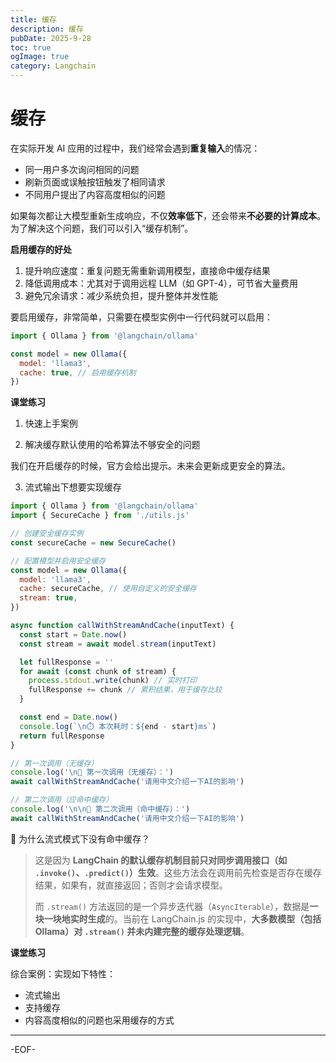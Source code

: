 ```yaml
---
title: 缓存
description: 缓存
pubDate: 2025-9-28
toc: true
ogImage: true
category: Langchain
---
```


# 缓存

在实际开发 AI 应用的过程中，我们经常会遇到**重复输入**的情况：

- 同一用户多次询问相同的问题
- 刷新页面或误触按钮触发了相同请求
- 不同用户提出了内容高度相似的问题

如果每次都让大模型重新生成响应，不仅**效率低下**，还会带来**不必要的计算成本**。为了解决这个问题，我们可以引入“缓存机制”。

**启用缓存的好处**

1. 提升响应速度：重复问题无需重新调用模型，直接命中缓存结果
2. 降低调用成本：尤其对于调用远程 LLM（如 GPT-4），可节省大量费用
3. 避免冗余请求：减少系统负担，提升整体并发性能

要启用缓存，非常简单，只需要在模型实例中一行代码就可以启用：

```js
import { Ollama } from '@langchain/ollama'

const model = new Ollama({
  model: 'llama3',
  cache: true, // 启用缓存机制
})
```

**课堂练习**

1. 快速上手案例

2. 解决缓存默认使用的哈希算法不够安全的问题

我们在开启缓存的时候，官方会给出提示。未来会更新成更安全的算法。

3. 流式输出下想要实现缓存

```js
import { Ollama } from '@langchain/ollama'
import { SecureCache } from './utils.js'

// 创建安全缓存实例
const secureCache = new SecureCache()

// 配置模型并启用安全缓存
const model = new Ollama({
  model: 'llama3',
  cache: secureCache, // 使用自定义的安全缓存
  stream: true,
})

async function callWithStreamAndCache(inputText) {
  const start = Date.now()
  const stream = await model.stream(inputText)

  let fullResponse = ''
  for await (const chunk of stream) {
    process.stdout.write(chunk) // 实时打印
    fullResponse += chunk // 累积结果，用于缓存比较
  }

  const end = Date.now()
  console.log(`\n⏱️ 本次耗时：${end - start}ms`)
  return fullResponse
}

// 第一次调用（无缓存）
console.log('\n🎯 第一次调用（无缓存）：')
await callWithStreamAndCache('请用中文介绍一下AI的影响')

// 第二次调用（应命中缓存）
console.log('\n\n🎯 第二次调用（命中缓存）：')
await callWithStreamAndCache('请用中文介绍一下AI的影响')
```

🤔 为什么流式模式下没有命中缓存？

> 这是因为 **LangChain 的默认缓存机制目前只对同步调用接口（如 `.invoke()`、`.predict()`）生效**。这些方法会在调用前先检查是否存在缓存结果，如果有，就直接返回；否则才会请求模型。
>
> 而 `.stream()` 方法返回的是一个异步迭代器（`AsyncIterable`），数据是**一块一块地实时生成**的。当前在 LangChain.js 的实现中，**大多数模型（包括 Ollama）对 `.stream()` 并未内建完整的缓存处理逻辑**。

**课堂练习**

综合案例：实现如下特性：

- 流式输出
- 支持缓存
- 内容高度相似的问题也采用缓存的方式

---

-EOF-
